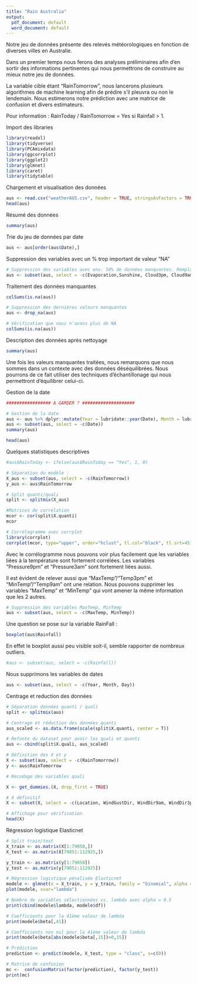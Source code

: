 ```yaml
---
title: "Rain Australia"
output:
  pdf_document: default
  word_document: default
---
```


Notre jeu de données présente des relevés météorologiques en fonction de diverses villes en Australie.

Dans un premier temps nous ferons des analyses préliminaires afin d'en sortir des informations pertinentes qui nous permettrons de construire au mieux notre jeu de données.

La variable cible étant "RainTomorrow", nous lancerons plusieurs algorithmes de machine learning afin de prédire s'il pleuvra ou non le lendemain. Nous estimerons notre prédiction avec une matrice de confusion et divers estimateurs.

Pour information :
RainToday / RainTomorrow = Yes si Rainfall > 1.

#############################
                        
Import des libraries

#############################

```r

library(readxl)
library(tidyverse)
library(PCAmixdata)
library(ggcorrplot)
library(ggplot2)
library(glmnet)
library(caret)
library(tidytable)

```

############################################

Chargement et visualisation des données

############################################

```r

aus <- read.csv("weatherAUS.csv", header = TRUE, stringsAsFactors = TRUE)
head(aus)

```

#######################

Résumé des données

#######################

```r

summary(aus)

```

#################################

Trie du jeu de données par date

#################################

```r

aus <- aus[order(aus$Date),]

```

###################################################################

Suppression des variables avec un % trop important de valeur "NA"

###################################################################

```r

# Suppression des variables avec env. 50% de données manquantes. Remplacer les NA par des moyennes ou médianes amènerait un effet aléatoire aux variables. Nous perdrions de la pertinence sur notre jeu de données.
aus <- subset(aus, select = -c(Evaporation,Sunshine, Cloud3pm, Cloud9am))

```

##################################

Traitement des données manquantes

##################################

```r

colSums(is.na(aus))

```
```r

# Suppression des dernières valeurs manquantes
aus <- drop_na(aus)

# Vérification que nous n'avons plus de NA
colSums(is.na(aus))

```

##########################################

Description des données après nettoyage

##########################################

```r

summary(aus)

```

Une fois les valeurs manquantes traitées, nous remarquons que nous sommes dans un contexte avec des données déséquilibrées. Nous pourrons de ce fait utiliser des techniques d'échantillonage qui nous permettront d'équilibrer celui-ci.

####################

Gestion de la date

####################

```r

################# A GARDER ? ####################

# Gestion de la date
aus <- aus %>% dplyr::mutate(Year = lubridate::year(Date), Month = lubridate::month(Date), Day = lubridate::day(Date))
aus <- subset(aus, select = -c(Date))
summary(aus)

```


```r

head(aus)

```

####################################

Quelques statistiques descriptives

####################################

```r

#aus$RainToday <- ifelse(aus$RainToday == "Yes", 1, 0)

# Séparation du modèle :
X_aus <- subset(aus, select = -c(RainTomorrow))
y_aus <- aus$RainTomorrow

# Split quanti/quali
split <- splitmix(X_aus)

#Matrices de corrélation
mcor <- cor(split$X.quanti)
mcor

```

```r

# Corrélogramme avec corrplot
library(corrplot)
corrplot(mcor, type="upper", order="hclust", tl.col="black", tl.srt=45)

```

Avec le corrélogramme nous pouvons voir plus facilement que les variables liées à la température sont fortement corrélées.
Les variables "Pressure9pm" et "Pressure3am" sont fortement liées aussi.

Il est évident de relever aussi que "MaxTemp"/"Temp3pm" et "MinTemp"/"Temp9am" ont une relation. Nous pouvons supprimer les variables "MaxTemp" et "MinTemp" qui vont amener la même information que les 2 autres.

```r

# Suppression des variables MaxTemp, MinTemp
aus <- subset(aus, select = -c(MaxTemp, MinTemp))

```

Une question se pose sur la variable RainFall :

```r

boxplot(aus$Rainfall)

```

En effet le boxplot aussi peu visible soit-il, semble rapporter de nombreux outliers.

```r

#aus <- subset(aus, select = -c(Rainfall))

```

Nous supprimons les variables de dates

```r

aus <- subset(aus, select = -c(Year, Month, Day))

```


###################################

Centrage et reduction des données

###################################

```r

# Séparation données quanti / quali
split <- splitmix(aus)

# Centrage et réduction des données quanti
aus_scaled <- as.data.frame(scale(split$X.quanti, center = T))

# Refonte du dataset pour avoir les quali et quanti
aus <- cbind(split$X.quali, aus_scaled)

# Définition des X et y
X <- subset(aus, select = -c(RainTomorrow))
y <- aus$RainTomorrow

# Recodage des variables quali

X <- get_dummies.(X, drop_first = TRUE)

# X définitif
X <- subset(X, select = -c(Location, WindGustDir, WindDir9am, WindDir3pm, RainToday))

# Affichage pour vérification
head(X)

```

##################################

Régression logistique Elasticnet

##################################

```r

# Split train/test
X_train <- as.matrix(X[1:79050,])
X_test <- as.matrix(X[79051:112925,])

y_train <- as.matrix(y[1:79050])
y_test <- as.matrix(y[79051:112925])

# Régression logistique pénalisée Elasticnet
modele <- glmnet(x = X_train, y = y_train, family = "binomial", alpha = 0.5, standardize = FALSE)
plot(modele, xvar="lambda")

# Nombre de variables sélectionnées vs. lambda avec alpha = 0.5
print(cbind(modele$lambda, modele$df))

# Coefficients pour la 41ème valeur de lambda
print(modele$beta[,41])

# Coefficients non nul pour la 41ème valeur de lambda
print(modele$beta[abs(modele$beta[,15])>0,15])

# Prédiction
prediction <- predict(modele, X_test, type = "class", s=c(0))

# Matrice de confusion
mc <-  confusionMatrix(factor(prediction), factor(y_test))
print(mc)

```


